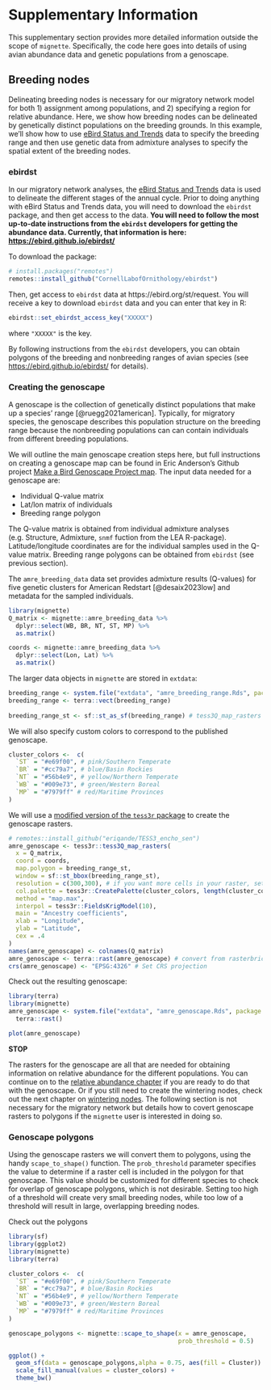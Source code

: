 # Supplementary Information {#supplemental}

This supplementary section provides more detailed information outside the scope of `mignette`. Specifically, the code here goes into details of using avian abundance data and genetic populations from a genoscape.

## Breeding nodes

Delineating breeding nodes is necessary for our migratory network model for both 1) assignment among populations, and 2) specifying a region for relative abundance. Here, we show how breeding nodes can be delineated by genetically distinct populations on the breeding grounds. In this example, we'll show how to use [eBird Status and Trends](https://ebird.org/science/status-and-trends) data to specify the breeding range and then use genetic data from admixture analyses to specify the spatial extent of the breeding nodes.

### ebirdst

In our migratory network analyses, the [eBird Status and Trends](https://science.ebird.org/en/status-and-trends) data is used to delineate the different stages of the annual cycle. Prior to doing anything with eBird Status and Trends data, you will need to download the `ebirdst` package, and then get access to the data. **You will need to follow the most up-to-date instructions from the `ebirdst` developers for getting the abundance data. Currently, that information is here: [https://ebird.github.io/ebirdst/](https://ebird.github.io/ebirdst/)**

To download the package:

``` r
# install.packages("remotes")
remotes::install_github("CornellLabofOrnithology/ebirdst")
```

Then, get access to `ebirdst` data at https://ebird.org/st/request. You will receive a key to download `ebirdst` data and you can enter that key in R:

``` r
ebirdst::set_ebirdst_access_key("XXXXX")
```

where `"XXXXX"` is the key.

By following instructions from the `ebirdst` developers, you can obtain polygons of the breeding and nonbreeding ranges of avian species (see [https://ebird.github.io/ebirdst/](https://ebird.github.io/ebirdst/) for details). 

### Creating the genoscape

A genoscape is the collection of genetically distinct populations that make up a species' range [@ruegg2021american]. Typically, for migratory species, the genoscape describes this population structure on the breeding range because the nonbreeding populations can can contain individuals from different breeding populations.

We will outline the main genoscape creation steps here, but full instructions on creating a genoscape map can be found in Eric Anderson's Github project [Make a Bird Genoscape Project map](https://github.com/eriqande/make-a-BGP-map). The input data needed for a genoscape are:

* Individual Q-value matrix
* Lat/lon matrix of individuals
* Breeding range polygon

The Q-value matrix is obtained from individual admixture analyses (e.g. Structure, Admixture, `snmf` fuction from the LEA R-package). Latitude/longitude coordinates are for the individual samples used in the Q-value matrix. Breeding range polygons can be obtained from `ebirdst` (see previous section). 

The `amre_breeding_data` data set provides admixture results (Q-values) for five genetic clusters for American Redstart [@desaix2023low] and metadata for the sampled individuals.

``` r
library(mignette)
Q_matrix <- mignette::amre_breeding_data %>%
  dplyr::select(WB, BR, NT, ST, MP) %>%
  as.matrix()

coords <- mignette::amre_breeding_data %>%
  dplyr::select(Lon, Lat) %>%
  as.matrix()
```

The larger data objects in `mignette` are stored in `extdata`:

```r
breeding_range <- system.file("extdata", "amre_breeding_range.Rds", package = "mignette")
breeding_range <- terra::vect(breeding_range)
  
breeding_range_st <- sf::st_as_sf(breeding_range) # tess3Q_map_rasters function requires sf objects, not terra
```

We will also specify custom colors to correspond to the published genoscape.

```r
cluster_colors <-  c(
  `ST` = "#e69f00", # pink/Southern Temperate
  `BR` = "#cc79a7", # blue/Basin Rockies
  `NT` = "#56b4e9", # yellow/Northern Temperate
  `WB` = "#009e73", # green/Western Boreal
  `MP` = "#7979ff" # red/Maritime Provinces
) 
```

We will use a [modified version of the `tess3r` package](https://github.com/eriqande/TESS3_encho_sen) to create the genoscape rasters.

``` r
# remotes::install_github("eriqande/TESS3_encho_sen")
amre_genoscape <- tess3r::tess3Q_map_rasters(
  x = Q_matrix,
  coord = coords,
  map.polygon = breeding_range_st,
  window = sf::st_bbox(breeding_range_st),
  resolution = c(300,300), # if you want more cells in your raster, set higher
  col.palette = tess3r::CreatePalette(cluster_colors, length(cluster_colors)), 
  method = "map.max", 
  interpol = tess3r::FieldsKrigModel(10),  
  main = "Ancestry coefficients",
  xlab = "Longitude", 
  ylab = "Latitude", 
  cex = .4
)
names(amre_genoscape) <- colnames(Q_matrix)
amre_genoscape <- terra::rast(amre_genoscape) # convert from rasterbrick to spatRaster
crs(amre_genoscape) <- "EPSG:4326" # Set CRS projection
```

Check out the resulting genoscape:

```r
library(terra)
library(mignette)
amre_genoscape <- system.file("extdata", "amre_genoscape.Rds", package = "mignette") %>%
  terra::rast()
```

```r
plot(amre_genoscape)
```

**STOP**

The rasters for the genoscape are all that are needed for obtaining information on relative abundance for the different populations. You can continue on to the [relative abundance chapter](#abundance) if you are ready to do that with the genoscape. Or if you still need to create the wintering nodes, check out the next chapter on [wintering nodes](#wintering). The following section is not necessary for the migratory network but details how to covert genoscape rasters to polygons if the `mignette` user is interested in doing so.

### Genoscape polygons

Using the genoscape rasters we will convert them to polygons, using the handy `scape_to_shape()` function. The `prob_threshold` parameter specifies the value to determine if a raster cell is included in the polygon for that genoscape. This value should be customized for different species to check for overlap of genoscape polygons, which is not desirable. Setting too high of a threshold will create very small breeding nodes, while too low of a threshold will result in large, overlapping breeding nodes.

Check out the polygons

```r
library(sf)
library(ggplot2)
library(mignette)
library(terra)

cluster_colors <-  c(
  `ST` = "#e69f00", # pink/Southern Temperate
  `BR` = "#cc79a7", # blue/Basin Rockies
  `NT` = "#56b4e9", # yellow/Northern Temperate
  `WB` = "#009e73", # green/Western Boreal
  `MP` = "#7979ff" # red/Maritime Provinces
) 

```

```r
genoscape_polygons <- mignette::scape_to_shape(x = amre_genoscape, 
                                               prob_threshold = 0.5)

ggplot() +
  geom_sf(data = genoscape_polygons,alpha = 0.75, aes(fill = Cluster)) +
  scale_fill_manual(values = cluster_colors) +
  theme_bw()
```


